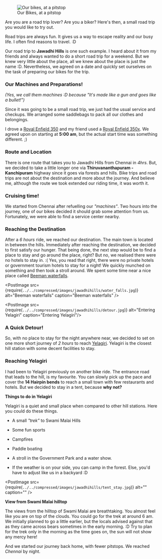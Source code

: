 
<figure>
  <img
    className="landingImage"
    src={require(`../../compressed/images/jawadhihills/1.jpg`)}
    alt="Our bikes, at a pitstop"
  />
  <figcaption>Our Bikes, at a pitstop</figcaption>
</figure>

Are you are a road trip lover? Are you a biker?
Here's then, a small road trip you would like to try out.

Road trips are always fun. It gives us a way to escape reality and our busy life.
I often find reasons to travel. :D

Our road trip to **Jawadhi Hills** is one such example.
I heard about it from my friends and always wanted to do a short road trip for a weekend.
But we knew very little about the place, all we knew about the place is just the name :D.
Nevertheless, we agreed on a date and quickly set ourselves on the task of preparing our bikes for the trip.

### Our Machines and Preparations!

<em>
  (Yes, we call them machines :D because "It's made like a gun and goes like a
  bullet!")
</em>

Since it was going to be a small road trip, we just had the usual service and checkups. 
We arranged some saddlebags to pack all our clothes and belongings.

I drove a [Royal Enfield 350](https://www.royalenfield.com/in/en/motorcycles/classic-models/classic-350/) and my friend used a [Royal Enfield 350x](https://www.royalenfield.com/in/en/motorcycles/thunderbird-models/tbx-350/).
We agreed upon on starting at **5:00 am**, but the actual start time was something different. ;)

<div className="splitPost"> 
<p>

### Route and Location

There is one route that takes you to Jawadhi Hills from Chennai in _4hrs_. 
But, we decided to take a little longer one via **Thiruvananthapuram - Kanchipuram** highway since it goes via forests and hills. 
Bike trips and road trips are not about the destination and more about the journey. 
And believe me, although the route we took extended our riding time, it was worth it.

</p>
    <PostImage
    src={require(`../../compressed/images/jawadhihills/road.jpg`)}
    alt="Thiruvananthapuram - Kanchipuram Highway"
    caption="Thiruvananthapuram - Kanchipuram Highway"/>
</div>

<div className="splitPost">
<PostImage
    src={require(`../../compressed/images/jawadhihills/service_bike.jpg`)}
    alt="Royal Enfield - Service Center"
    caption="Royal Enfield - Service Center"/>

<p>

### Cruising time!

We started from Chennai after refuelling our _"machines"_. 
Two hours into the journey, one of our bikes decided it should grab some attention from us. 
Fortunately, we were able to find a service center nearby. 

</p>

</div>

<div className="splitPost">
<div>

### Reaching the Destination 

After a _6 hours_ ride, we reached our destination. 
The main town is located in between the hills. 
Immediately after reaching the destination, we decided to first satisfy our hunger. 
That being done, the next step would be to find a place to stay and go around the place, right? 
But no, we realised there were no hotels to stay in. :( 
Yes, you read that right, there were no private hotels or government tourism hotels to stay for a night! 
We quickly munched on something and then took a stroll around. 
We spent some time near a nice place called [Beeman waterfalls](https://www.google.com/maps?q=loc:12.6067531,78.8669533).

</div>

<PostImage src={require(`../../compressed/images/jawadhihills/water_falls.jpg`)} alt="Beeman waterfalls" caption="Beeman waterfalls" /> 

</div>

<div className="splitPost">

<PostImage
    src={require(`../../compressed/images/jawadhihills/detour.jpg`)}
    alt="Entering Yelagiri"
    caption="Entering Yelagiri"/>
<div>

### A Quick Detour!

So, with no place to stay for the night anywhere near, 
we decided to set on one more short journey of _2 hours_ to reach 
[Yelagiri](https://www.google.com/maps/place/Yelagiri,+Tamil+Nadu+635853/data=!4m2!3m1!1s0x3badaaba63efaa8f:0x565d6a5d54337a3c?sa=X&ved=2ahUKEwi8mbDx3rPpAhVUfH0KHXeIBtcQ8gEwJ3oECBYQBA). 
Yelagiri is the closest hill station with some decent facilities to stay.

### Reaching Yelagiri

I had been to Yelagiri previously on another bike ride. 
The entrance road that leads to the hill, is my favourite. 
You can slowly pick up the pace and cover the **14 Hairpin bends** to reach a small town with few restaurants and hotels. 
But we decided to stay in a tent, because **why not?**

</div>

</div>


<div className="splitPost">
  <div>

**Things to do in Yelagiri**

Yelagiri is a quiet and small place when compared to other hill stations. Here you could do these things.

- A small _"trek"_ to Swami Malai Hills
- Some fun sports
- Campfires
- Paddle boating
- A stroll in the Government Park and a water show.
- If the weather is on your side, you can camp in the forest. Else, you'd have to adjust like us in a backyard :D


  </div>

  <PostImage src={require(`../../compressed/images/jawadhihills/tent_stay.jpg`)} alt="" caption="" />
</div>

<div className="splitPost">
<PostImage src={require(`../../compressed/images/jawadhihills/clouds.jpg`)} alt="Hilltop view from Swami Malai" caption="Hilltop view from Swami Malai" />
<div>

**View from Swami Malai hilltop**

The views from the hilltop of Swami Malai are breathtaking. 
You almost feel like you are on top of the clouds. 
You could go for the trek at around 6 am. 
We initially planned to go a little earlier, but the locals advised against that as they came across bears sometimes in the early morning. :D 
Try to plan for the trek only in the morning as the time goes on, the sun will not show any mercy here! 

</div>
</div>

And we started our journey back home, with fewer pitstops. We reached _Chennai_ by night.
